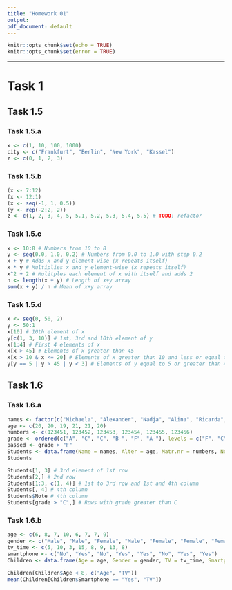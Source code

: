 ```yaml
---
title: "Homework 01"
output:
pdf_document: default
---
```


```r
knitr::opts_chunk$set(echo = TRUE)
knitr::opts_chunk$set(error = TRUE)
```

\let\OldRule\rule
\renewcommand{\rule}[2]{\OldRule{\linewidth}{#2}}

----------

# Task 1

## Task 1.5

### Task 1.5.a
```r
x <- c(1, 10, 100, 1000)
city <- c("Frankfurt", "Berlin", "New York", "Kassel")
z <- c(0, 1, 2, 3)
```

### Task 1.5.b
```r
(x <- 7:12)
(x <- 12:1)
(x <- seq(-1, 1, 0.5))
(y <- rep(-2:2, 2))
z <- c(1, 2, 3, 4, 5, 5.1, 5.2, 5.3, 5.4, 5.5) # TODO: refactor
```

### Task 1.5.c
```r
x <- 10:8 # Numbers from 10 to 8
y <- seq(0.0, 1.0, 0.2) # Numbers from 0.0 to 1.0 with step 0.2
x + y # Adds x and y element-wise (x repeats itself)
x * y # Multiplies x and y element-wise (x repeats itself)
x^2 + 2 # Mulitples each element of x with itself and adds 2
n <- length(x + y) # Length of x+y array
sum(x + y) / n # Mean of x+y array
```

### Task 1.5.d
```r
x <- seq(0, 50, 2)
y <- 50:1
x[10] # 10th element of x
y[c(1, 3, 10)] # 1st, 3rd and 10th element of y
x[1:4] # First 4 elements of x
x[x > 45] # Elements of x greater than 45
x[x > 10 & x <= 20] # Elements of x greater than 10 and less or equal to 20
y[y == 5 | y > 45 | y < 3] # Elements of y equal to 5 or greater than 45 or less than 3
```

## Task 1.6

### Task 1.6.a
```r
names <- factor(c("Michaela", "Alexander", "Nadja", "Alina", "Ricarda", "Omar"))
age <- c(20, 20, 19, 21, 21, 20)
numbers <- c(123451, 123452, 123453, 123454, 123455, 123456)
grade <- ordered(c("A", "C", "C", "B-", "F", "A-"), levels = c("F", "C", "B-", "A-", "A"))
passed <- grade > "F"
Students <- data.frame(Name = names, Alter = age, Matr.nr = numbers, Note = grade, Pruefung.bestanden = passed)
Students

Students[1, 3] # 3rd element of 1st row
Students[2,] # 2nd row
Students[1:3, c(1, 4)] # 1st to 3rd row and 1st and 4th column
Students[, 4] # 4th column
Students$Note # 4th column
Students[grade > "C",] # Rows with grade greater than C
```

### Task 1.6.b
```r
age <- c(6, 8, 7, 10, 6, 7, 7, 9)
gender <- c("Male", "Male", "Female", "Male", "Female", "Female", "Female", "Male")
tv_time <- c(5, 10, 3, 15, 8, 9, 13, 8)
smartphone <- c("No", "Yes", "No", "Yes", "Yes", "No", "Yes", "Yes")
Children <- data.frame(Age = age, Gender = gender, TV = tv_time, Smartphone = smartphone)

Children[Children$Age < 8, c("Age", "TV")]
mean(Children[Children$Smartphone == "Yes", "TV"])
```

